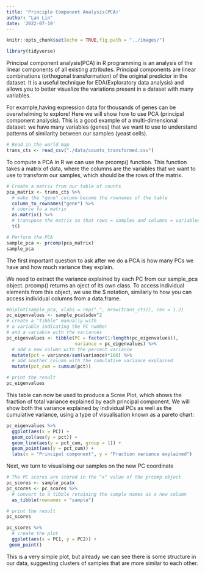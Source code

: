 ```yaml
---
title: 'Principle Component Analysis(PCA)'
author: "Lan Lin"
date: '2022-07-19'
---
```


```r
knitr::opts_chunk$set(echo = TRUE,fig.path = "../images/")
```

```r
library(tidyverse)

```

Principal component analysis(PCA) in R programming is an analysis of the linear components of all existing attributes. Principal components are linear combinations (orthogonal transformation) of the original predictor in the dataset. It is a useful technique for EDA(Exploratory data analysis) and allows you to better visualize the variations present in a dataset with many variables.

For example,having expression data for thousands of genes can be overwhelming to explore!  Here we will show how to use PCA (principal component analysis). 
This is a good example of a multi-dimensional dataset: we have many variables (genes) that we want to use to understand patterns of similarity between our samples (yeast cells).

```r
# Read in the world map
trans_cts <- read_csv("./data/counts_transformed.csv")
```
To compute a PCA in R we can use the prcomp() function. This function takes a matrix of data, where the columns are the variables that we want to use to transform our samples, which should be the rows of the matrix.


```r
# Create a matrix from our table of counts
pca_matrix <- trans_cts %>% 
  # make the "gene" column become the rownames of the table
  column_to_rownames("gene") %>% 
  # coerce to a matrix
  as.matrix() %>% 
  # transpose the matrix so that rows = samples and columns = variables
  t()

# Perform the PCA
sample_pca <- prcomp(pca_matrix)
sample_pca

```

The first important question to ask after we do a PCA is how many PCs we have and how much variance they explain.

We need to extract the variance explained by each PC from our sample_pca object. prcomp() returns an oject of its own class. To access individual elements from this object, we use the $ notation, similarly to how you can access individual columns from a data.frame.

```r
#biplot(sample_pca, xlabs = rep(".", nrow(trans_cts)), cex = 1.2)
pc_eigenvalues <- sample_pca$sdev^2
# create a "tibble" manually with 
# a variable indicating the PC number
# and a variable with the variances
pc_eigenvalues <- tibble(PC = factor(1:length(pc_eigenvalues)), 
                         variance = pc_eigenvalues) %>% 
  # add a new column with the percent variance
  mutate(pct = variance/sum(variance)*100) %>% 
  # add another column with the cumulative variance explained
  mutate(pct_cum = cumsum(pct))

# print the result
pc_eigenvalues
```


This table can now be used to produce a Scree Plot, which shows the fraction of total variance explained by each principal component. We will show both the variance explained by individual PCs as well as the cumulative variance, using a type of visualisation known as a pareto chart:


```r
pc_eigenvalues %>% 
  ggplot(aes(x = PC)) +
  geom_col(aes(y = pct)) +
  geom_line(aes(y = pct_cum, group = 1)) + 
  geom_point(aes(y = pct_cum)) +
  labs(x = "Principal component", y = "Fraction variance explained")
```

Next, we turn to visualising our samples on the new PC coordinate


```r
# The PC scores are stored in the "x" value of the prcomp object
pc_scores <- sample_pca$x
pc_scores <- pc_scores %>% 
  # convert to a tibble retaining the sample names as a new column
  as_tibble(rownames = "sample")

# print the result
pc_scores

pc_scores %>% 
  # create the plot
  ggplot(aes(x = PC1, y = PC2)) +
 geom_point()
```

This is a very simple plot, but already we can see there is some structure in our data, suggesting clusters of samples that are more similar to each other.
